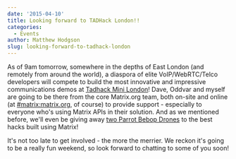 ```yaml
---
date: '2015-04-10'
title: Looking forward to TADHack London!!
categories:
  - Events
author: Matthew Hodgson
slug: looking-forward-to-tadhack-london
---
```


As of 9am tomorrow, somewhere in the depths of East London (and remotely from around the world), a diaspora of elite VoIP/WebRTC/Telco developers will compete to build the most innovative and impressive communications demos at <a href="http://tadhack.com/2015/tadhack-mini-london/">Tadhack Mini London</a>!  Dave, Oddvar and myself are going to be there from the core Matrix.org team, both on-site and online (at <a href="https://matrix.org/beta/#/room/#matrix:matrix.org">#matrix:matrix.org</a>, of course) to provide support - especially to everyone who's using Matrix APIs in their solution.  And as we mentioned before, we'll even be giving away <a href="https://matrix.org/blog/2015/03/19/tadhack-mini-london">two Parrot Bebop Drones</a> to the best hacks built using Matrix!

It's not too late to get involved - the more the merrier.  We reckon it's going to be a really fun weekend, so look forward to chatting to some of you soon!